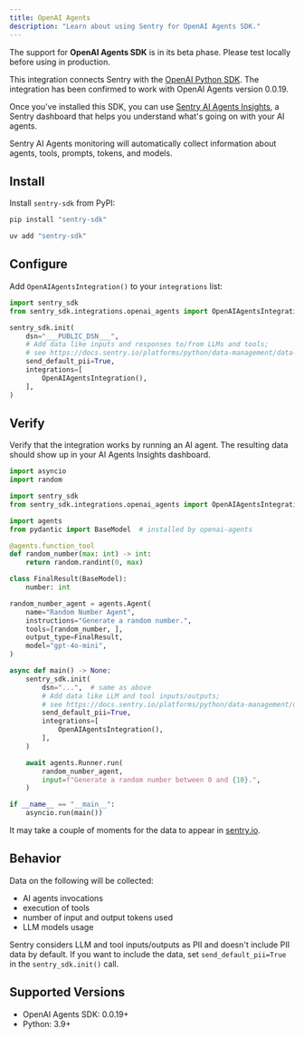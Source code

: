```yaml
---
title: OpenAI Agents
description: "Learn about using Sentry for OpenAI Agents SDK."
---
```


<Alert title="Beta">

The support for **OpenAI Agents SDK** is in its beta phase. Please test locally before using in production.

</Alert>

This integration connects Sentry with the [OpenAI Python SDK](https://openai.github.io/openai-agents-python/).
The integration has been confirmed to work with OpenAI Agents version 0.0.19.

Once you've installed this SDK, you can use [Sentry AI Agents Insights](https://sentry.io/orgredirect/organizations/:orgslug/insights/agents/), a Sentry dashboard that helps you understand what's going on with your AI agents.

Sentry AI Agents monitoring will automatically collect information about agents, tools, prompts, tokens, and models.

## Install

Install `sentry-sdk` from PyPI:

```bash {tabTitle:pip}
pip install "sentry-sdk"
```

```bash {tabTitle:uv}
uv add "sentry-sdk"
```

## Configure

Add `OpenAIAgentsIntegration()` to your `integrations` list:

```python
import sentry_sdk
from sentry_sdk.integrations.openai_agents import OpenAIAgentsIntegration

sentry_sdk.init(
    dsn="___PUBLIC_DSN___",
    # Add data like inputs and responses to/from LLMs and tools;
    # see https://docs.sentry.io/platforms/python/data-management/data-collected/ for more info
    send_default_pii=True,
    integrations=[
        OpenAIAgentsIntegration(),
    ],
)
```

## Verify

Verify that the integration works by running an AI agent. The resulting data should show up in your AI Agents Insights dashboard.

```python
import asyncio
import random

import sentry_sdk
from sentry_sdk.integrations.openai_agents import OpenAIAgentsIntegration

import agents
from pydantic import BaseModel  # installed by openai-agents

@agents.function_tool
def random_number(max: int) -> int:
    return random.randint(0, max)

class FinalResult(BaseModel):
    number: int

random_number_agent = agents.Agent(
    name="Random Number Agent",
    instructions="Generate a random number.",
    tools=[random_number, ],
    output_type=FinalResult,
    model="gpt-4o-mini",
)

async def main() -> None:
    sentry_sdk.init(
        dsn="...",  # same as above
        # Add data like LLM and tool inputs/outputs;
        # see https://docs.sentry.io/platforms/python/data-management/data-collected/ for more info
        send_default_pii=True,
        integrations=[
            OpenAIAgentsIntegration(),
        ],
    )

    await agents.Runner.run(
        random_number_agent,
        input=f"Generate a random number between 0 and {10}.",
    )

if __name__ == "__main__":
    asyncio.run(main())
```

It may take a couple of moments for the data to appear in [sentry.io](https://sentry.io).

## Behavior

Data on the following will be collected:

- AI agents invocations
- execution of tools
- number of input and output tokens used
- LLM models usage

Sentry considers LLM and tool inputs/outputs as PII and doesn't include PII data by default. If you want to include the data, set `send_default_pii=True` in the `sentry_sdk.init()` call.

## Supported Versions

- OpenAI Agents SDK: 0.0.19+
- Python: 3.9+
